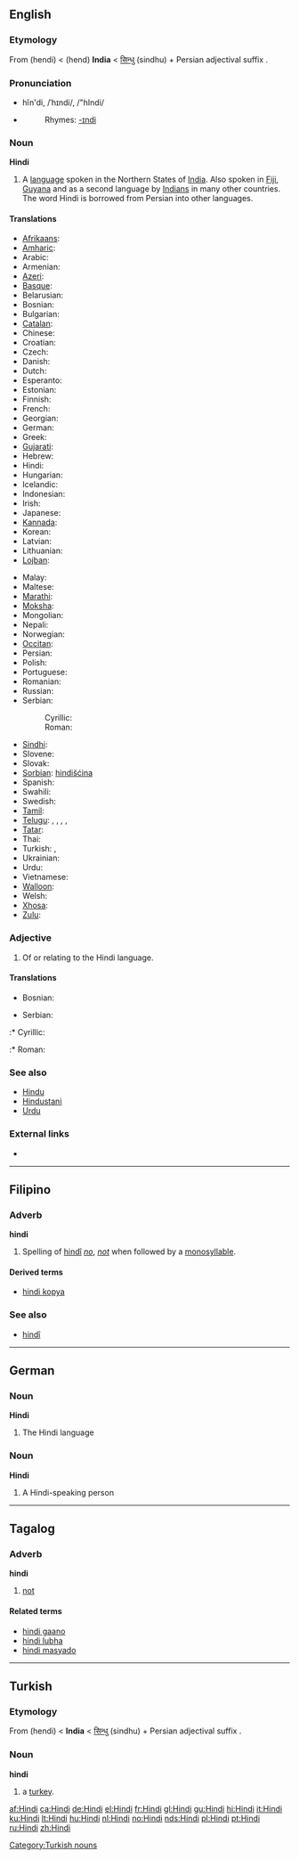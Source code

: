 {{see|hindi}}
{{interwiktionary|code=hi}}
==English==
{{wikipedia}}

===Etymology===
From {{Pers.}} {{fa-Arab|[[هندی]]}} (hendi) < {{fa-Arab|[[هند]]}} (hend) '''India''' < {{Skr.|tr}} [[सिन्धु]] (sindhu) + Persian adjectival suffix '''{{fa-Arab|ی-}}'''.

===Pronunciation===
* hĭn'di, /ˈhɪndi/, /"hIndi/
* {{audio|en-us-Hindi.ogg|Audio (US)}}
*: Rhymes: [[Rhymes:English:-ɪndi|-ɪndi]]

===Noun===
'''Hindi'''

# A [[language]] spoken in the Northern States of [[India]].  Also spoken in [[Fiji]], [[Guyana]] and as a second language by [[Indian]]s in many other countries. The word Hindi is borrowed from Persian into other languages.

====Translations====
{{trans-top|language}}
* [[Afrikaans]]: {{t|af|Hindi}}
* [[Amharic]]: {{t-|am|ሕንድኛ|tr=hindiñña}}
* Arabic: {{t-|ar|sc=ARchar|هندية|tr=hindīya|f}}
* Armenian: {{t-|hy|Հինդի|tr=hindi}}
* [[Azeri]]: {{t-|az|hind}}
* [[Basque]]: {{t-|eu|hindi}}
* Belarusian: {{t-|be|хіндзі|tr=chindzi}}
* Bosnian: {{t-|bs|hindi|m}}
* Bulgarian: {{t-|bg|хинди|tr=hindi}}
* [[Catalan]]: {{t|ca|hindi}}
* Chinese: {{t|zh|印地语|tr=yìn dì yǔ}}
* Croatian: {{t-|hr|hindi}}
* Czech: {{t-|cs|hindský}}
* Danish: {{t-|da|hindi}}
* Dutch: {{t|nl|Hindi|n}}
* Esperanto: {{t-|eo|hinda}}
* Estonian: {{t-|et|hindi}}
* Finnish: {{t|fi|hindi}}
* French: {{t-|fr|hindî}}
* Georgian: {{t-|ka|ჰინდი|tr=hindi}}
* German: {{t|de|Hindi|n}}
* Greek: {{t|el|χίντι|tr=chíndi}}
* [[Gujarati]]: {{t|gu|હિન્દી|tr=hindī}}
* Hebrew: {{t-|he|הינדית|tr=hindit}}
* Hindi: {{t|hi|हिन्दी|tr=hindī}}
* Hungarian: {{t|hu|hindí}}
* Icelandic: {{t|is|hindí}}
* Indonesian: {{t-|id|hindi}}
* Irish: {{t-|ga|Hiondúis|f}}
* Japanese: {{t|ja|ヒンディー語|tr=hindii-go}}
* [[Kannada]]: {{t-|kn|ಹಿಂದೀ|tr=hindī}}
* Korean: {{t|ko|힌디어|tr=hindi'eo}}
* Latvian: {{t-|lv|hindi}}
* Lithuanian: {{t|lt|hindi}}
* [[Lojban]]: {{t-|jbo|xindo}}
{{trans-mid}}
* Malay: {{t-|ms|hindi}}
* Maltese: {{t-|mt|Ħindi}}
* [[Marathi]]: {{t-|mr|हिन्दी|tr=hindī}}
* [[Moksha]]: {{t-|mdf|хинди|tr=hindi}}
* Mongolian: {{t-|mn|Энтхэг|tr=entxeg}}
* Nepali: {{t-|ne|हिन्दी|tr=hindī}}
* Norwegian: {{t|no|hindi}}
* [[Occitan]]: {{t-|oc|indi}}
* Persian: {{t-|fa|sc=FAchar|هندی|tr=hendī}}
* Polish: {{t|pl|hindi}}
* Portuguese: {{t|pt|hindi}}
* Romanian: {{t-|ro|hindusă}}
* Russian: {{t|ru|хинди|tr=khindi}}
* Serbian:
*: Cyrillic: {{t-|sr|хинди|m}}
*: Roman: {{t-|sr|hindi|m}}
* [[Sindhi]]: {{t-|sd|sc=SDchar|ھندي|alt=ھِندِي}}
* Slovene: {{t-|sl|hindijščina}}
* Slovak: {{t-|sk|hindský}}
* [[Sorbian]]: [[hindišćina]]
* Spanish: {{t|es|hindi|m}}
* Swahili: {{t-|sw|Kihindi}}
* Swedish: {{t-|sv|hindi}}
* [[Tamil]]: {{t-|ta|ஹிந்தி|tr=hindi}}
* [[Telugu]]: {{t-|te|హిందీ}}, {{t-|te|హిందీ భాష}}, {{t-|te|హిందీ మాట్లాడు ప్రజలు}}, {{t-|te|ఉత్తరాది వారు}}, {{t-|te|ఉత్తర భారతదేశ జనాలు}}
* [[Tatar]]: {{t-|tt|хинди|tr=khindi}}
* Thai: {{t-|th|sc=THchar|ภาษาฮินดู|tr=phāsā-hindū}}
* Turkish: {{t|tr|Hintçe}}, {{t|tr|Hindu}}
* Ukrainian: {{t-|uk|хiндi|khindi}}
* Urdu: {{t-|ur|sc=URchar|ہندی|tr=hindī}}
* Vietnamese: {{t|vi|tiếng Hin-đi}}
* [[Walloon]]: {{t-|wa|hindi}}
* Welsh: {{t-|cy|hindi}}
* [[Xhosa]]: {{t-|xh|isiHindi}}
* [[Zulu]]: {{t-|zu|isiHindi}}
{{trans-bottom}}

===Adjective===
{{en-adj|-}}

# Of or relating to the Hindi language.

====Translations====
{{trans-top|relating to the Hindi language}}
* Bosnian: {{t-|bs|hindski|m}}
{{trans-mid}}
* Serbian:
:* Cyrillic: {{t-|sr|хиндски|m}}
:* Roman: {{t-|sr|hindski|m}}
{{trans-bottom}}

===See also===
* [[Hindu]]
* [[Hindustani]]
* [[Urdu]]

===External links===
* {{ethnologue|code=hin}}

----

==Filipino==

===Adverb===
<!-- or particle? -->
'''hindi'''

# Spelling of [[hindî]] ''[[no]]'', ''[[not]]'' when followed by a [[monosyllable]].

====Derived terms====
* [[hindi kopya]]

===See also===
* [[hindî]]

----

==German==

===Noun===
'''Hindi''' {{n}}

# The Hindi language

===Noun===
'''Hindi''' {{m}}

# A Hindi-speaking person

----

==Tagalog==

===Adverb===
'''hindi'''

# [[not]]

====Related terms====
* [[hindi gaano]]
* [[hindi lubha]]
* [[hindi masyado]]

----

==Turkish==

===Etymology===
From {{Pers.|tr}} {{fa-Arab|[[هندی]]}} (hendi) < {{fa-Arab|[[هند]]}} '''India''' < {{Skr.|tr}} [[सिन्धु]] (sindhu) + Persian adjectival suffix '''{{fa-Arab|ی-}}'''.

===Noun===
'''hindi'''

# a [[turkey]].

[[Category:Turkish nouns]]

[[af:Hindi]]
[[ca:Hindi]]
[[de:Hindi]]
[[el:Hindi]]
[[fr:Hindi]]
[[gl:Hindi]]
[[gu:Hindi]]
[[hi:Hindi]]
[[it:Hindi]]
[[ku:Hindi]]
[[lt:Hindi]]
[[hu:Hindi]]
[[nl:Hindi]]
[[no:Hindi]]
[[nds:Hindi]]
[[pl:Hindi]]
[[pt:Hindi]]
[[ru:Hindi]]
[[zh:Hindi]]